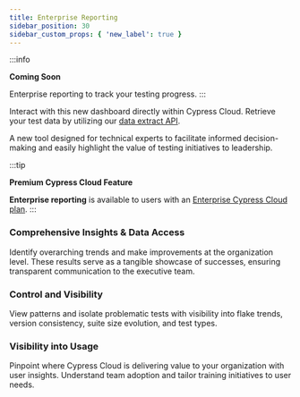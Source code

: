 ```yaml
---
title: Enterprise Reporting
sidebar_position: 30
sidebar_custom_props: { 'new_label': true }
---
```


:::info

**Coming Soon**

Enterprise reporting to track your testing progress.
:::

Interact with
this new dashboard directly within Cypress Cloud. Retrieve your test data by
utilizing our [data extract API](/guides/cloud/integrations/data-extract-api).

A new tool designed for technical experts to facilitate informed
decision-making and easily highlight the value of testing
initiatives to leadership.

:::tip

<Icon name="star" /> **Premium Cypress Cloud Feature**

**Enterprise reporting** is available to users with an
[Enterprise Cypress Cloud plan](https://cypress.io/pricing).
:::

### Comprehensive Insights & Data Access

Identify overarching trends and make improvements at the organization level.
These results serve as a tangible showcase of successes, ensuring transparent
communication to the executive team.

### Control and Visibility

View patterns and isolate problematic tests with visibility into flake trends,
version consistency, suite size evolution, and test types.

### Visibility into Usage

Pinpoint where Cypress Cloud is delivering value to your organization with user
insights. Understand team adoption and tailor training initiatives to user needs.

<DocsImage
  src="/img/guides/cloud/analytics/enterprise-usage-report.png"
  alt="Cloud Analytics Screenshot"
/>
